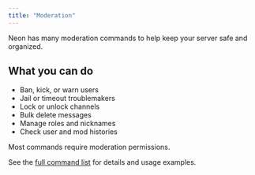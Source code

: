 ```yaml
---
title: "Moderation"
---
```


Neon has many moderation commands to help keep your server safe and organized.

## What you can do

- Ban, kick, or warn users
- Jail or timeout troublemakers
- Lock or unlock channels
- Bulk delete messages
- Manage roles and nicknames
- Check user and mod histories

Most commands require moderation permissions.

See the [full command list]() for details and usage examples.
